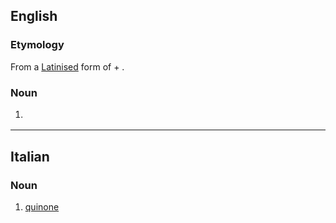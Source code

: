==English==

===Etymology===
From a [[New Latin|Latinised]] form of {{etyl|es}} {{term|quinina|lang=es||quinine}} + {{term|-one}}.

===Noun===
{{en-noun}}

# {{chemistry}} {{dated form of|quinone}}

{{Webster 1913}}

----

==Italian==

===Noun===
{{it-noun|chinon|m|e|i}}

# {{organic chemistry|lang=it}} [[quinone]]